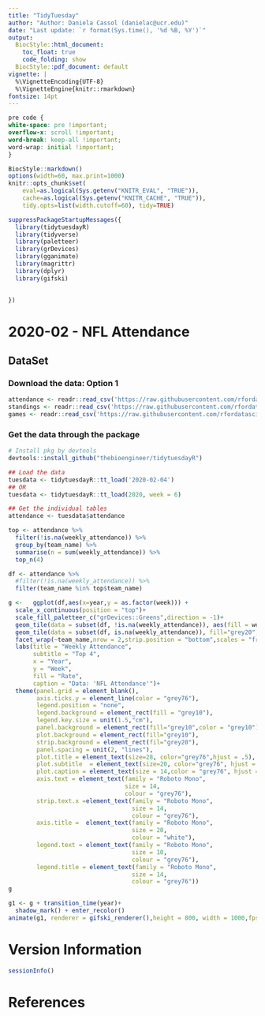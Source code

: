```yaml
---
title: "TidyTuesday" 
author: "Author: Daniela Cassol (danielac@ucr.edu)"
date: "Last update: `r format(Sys.time(), '%d %B, %Y')`" 
output:
  BiocStyle::html_document:
    toc_float: true
    code_folding: show
  BiocStyle::pdf_document: default
vignette: |
  %\VignetteEncoding{UTF-8}
  %\VignetteEngine{knitr::rmarkdown}
fontsize: 14pt
---
```


```css
pre code {
white-space: pre !important;
overflow-x: scroll !important;
word-break: keep-all !important;
word-wrap: initial !important;
}
```

```r
BiocStyle::markdown()
options(width=60, max.print=1000)
knitr::opts_chunk$set(
    eval=as.logical(Sys.getenv("KNITR_EVAL", "TRUE")),
    cache=as.logical(Sys.getenv("KNITR_CACHE", "TRUE")), 
    tidy.opts=list(width.cutoff=60), tidy=TRUE)
```

```r
suppressPackageStartupMessages({
  library(tidytuesdayR)
  library(tidyverse)
  library(paletteer)
  library(grDevices)
  library(gganimate)
  library(magrittr)
  library(dplyr) 
  library(gifski)

  
})
```

# 2020-02 - NFL Attendance

## DataSet

### Download the data: Option 1
```r
attendance <- readr::read_csv('https://raw.githubusercontent.com/rfordatascience/tidytuesday/master/data/2020/2020-02-04/attendance.csv')
standings <- readr::read_csv('https://raw.githubusercontent.com/rfordatascience/tidytuesday/master/data/2020/2020-02-04/standings.csv')
games <- readr::read_csv('https://raw.githubusercontent.com/rfordatascience/tidytuesday/master/data/2020/2020-02-04/games.csv')
```

### Get the data through the package
```r
# Install pkg by devtools
devtools::install_github("thebioengineer/tidytuesdayR")

## Load the data
tuesdata <- tidytuesdayR::tt_load('2020-02-04') 
## OR
tuesdata <- tidytuesdayR::tt_load(2020, week = 6)

## Get the individual tables
attendance <- tuesdata$attendance
```

```r
top <- attendance %>% 
  filter(!is.na(weekly_attendance)) %>% 
  group_by(team_name) %>% 
  summarise(n = sum(weekly_attendance)) %>% 
  top_n(4)

df <- attendance %>% 
  #filter(!is.na(weekly_attendance)) %>% 
  filter(team_name %in% top$team_name)

g <-   ggplot(df,aes(x=year,y = as.factor(week))) +
  scale_x_continuous(position = "top")+
  scale_fill_paletteer_c("grDevices::Greens",direction = -1)+
  geom_tile(data = subset(df, !is.na(weekly_attendance)), aes(fill = weekly_attendance),  color="grey12")+
  geom_tile(data = subset(df, is.na(weekly_attendance)), fill="grey20", color="grey12")+
  facet_wrap(~team_name,nrow = 2,strip.position = "bottom",scales = "free")+
  labs(title = "Weekly Attendance",
       subtitle = "Top 4",
       x = "Year",
       y = "Week",
       fill = "Rate",
       caption = "Data: 'NFL Attendance'")+
  theme(panel.grid = element_blank(),
        axis.ticks.y = element_line(color = "grey76"),
        legend.position = "none",
        legend.background = element_rect(fill = "grey10"),
        legend.key.size = unit(1.5,"cm"),
        panel.background = element_rect(fill="grey10",color = "grey10"),
        plot.background = element_rect(fill="grey10"),
        strip.background = element_rect(fil="grey20"),
        panel.spacing = unit(2, "lines"),
        plot.title = element_text(size=28, color="grey76",hjust = .5),
        plot.subtitle  = element_text(size=20, color="grey76", hjust = .5),
        plot.caption = element_text(size = 14,color = "grey76", hjust = .99),
        axis.text = element_text(family = "Roboto Mono",
                                 size = 14,
                                 colour = "grey76"), 
        strip.text.x =element_text(family = "Roboto Mono",
                                   size = 14,
                                   colour = "grey76"), 
        axis.title =  element_text(family = "Roboto Mono",
                                   size = 20,
                                   colour = "white"),
        legend.text = element_text(family = "Roboto Mono",
                                   size = 10,
                                   colour = "grey76"),
        legend.title = element_text(family = "Roboto Mono",
                                   size = 14,
                                   colour = "grey76")) 
g
```
```r
g1 <- g + transition_time(year)+
  shadow_mark() + enter_recolor()
animate(g1, renderer = gifski_renderer(),height = 800, width = 1000,fps = 10)
```

# Version Information

```r
sessionInfo()
```

# References
